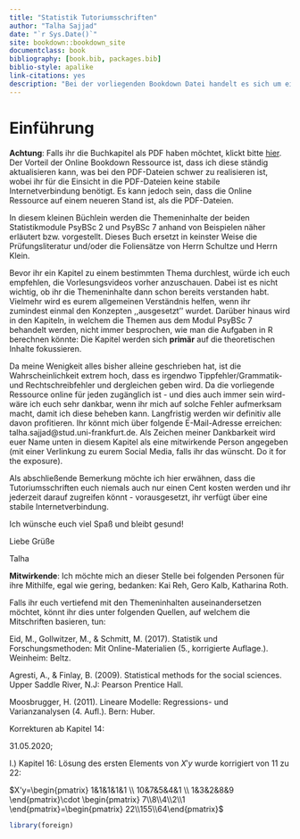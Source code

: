 --- 
title: "Statistik Tutoriumsschriften"
author: "Talha Sajjad"
date: "`r Sys.Date()`"
site: bookdown::bookdown_site
documentclass: book
bibliography: [book.bib, packages.bib]
biblio-style: apalike
link-citations: yes
description: "Bei der vorliegenden Bookdown Datei handelt es sich um eine Sammlung aller Tutoriumsschriften aus dem Wintersemester 2019/20."
---

# Einführung

__Achtung__: Falls ihr die Buchkapitel als PDF haben möchtet, klickt bitte [hier](https://www.dropbox.com/sh/2xeswpxtzy6fxvu/AAAcywiEIwRNSpzSlLGPn0nta?dl=0). Der Vorteil der Online Bookdown Ressource ist, dass ich diese ständig aktualisieren kann, was bei den PDF-Dateien schwer zu realisieren ist, wobei ihr für die Einsicht in die PDF-Dateien keine stabile Internetverbindung benötigt. Es kann jedoch sein, dass die Online Ressource auf einem neueren Stand ist, als die PDF-Dateien.

In diesem kleinen Büchlein werden die Themeninhalte der beiden Statistikmodule PsyBSc 2 und PsyBSc 7 anhand von Beispielen näher erläutert bzw. vorgestellt. Dieses Buch ersetzt in keinster Weise die Prüfungsliteratur und/oder die Foliensätze von Herrn Schultze und Herrn Klein. 

Bevor ihr ein Kapitel zu einem bestimmten Thema durchlest, würde ich euch empfehlen, die Vorlesungsvideos vorher anzuschauen. Dabei ist es nicht wichtig, ob ihr die Themeninhalte dann schon bereits verstanden habt. Vielmehr wird es eurem allgemeinen Verständnis helfen, wenn ihr zumindest einmal den Konzepten ,,ausgesetzt'' wurdet. Darüber hinaus wird in den Kapiteln, in welchem die Themen aus dem Modul PsyBSc 7 behandelt werden, nicht immer besprochen, wie man die Aufgaben in R berechnen könnte: Die Kapitel werden sich __primär__ auf die theoretischen Inhalte fokussieren.

Da meine Wenigkeit alles bisher alleine geschrieben hat, ist die Wahrscheinlichkeit extrem hoch, dass es irgendwo Tippfehler/Grammatik- und Rechtschreibfehler und dergleichen geben wird. Da die vorliegende Ressource online für jeden zugänglich ist - und dies auch immer sein wird- wäre ich euch sehr dankbar, wenn ihr mich auf solche Fehler aufmerksam macht, damit ich diese beheben kann. Langfristig werden wir definitiv alle davon profitieren. Ihr könnt mich über folgende E-Mail-Adresse erreichen: talha.sajjad@stud.uni-frankfurt.de. Als Zeichen meiner Dankbarkeit wird euer Name unten in diesem Kapitel als eine mitwirkende Person angegeben (mit einer Verlinkung zu eurem Social Media, falls ihr das wünscht. Do it for the exposure).

Als abschließende Bemerkung möchte ich hier erwähnen, dass die Tutoriumsschriften euch niemals auch nur einen Cent kosten werden und ihr jederzeit darauf zugreifen könnt - vorausgesetzt, ihr verfügt über eine stabile Internetverbindung.

Ich wünsche euch viel Spaß und bleibt gesund!

Liebe Grüße

Talha

__Mitwirkende__: 
Ich möchte mich an dieser Stelle bei folgenden Personen für ihre Mithilfe, egal wie gering, bedanken: Kai Reh, Gero Kalb, Katharina Roth.

Falls ihr euch vertiefend mit den Themeninhalten auseinandersetzen möchtet, könnt ihr dies unter folgenden Quellen, auf welchem die Mitschriften basieren, tun:

Eid, M., Gollwitzer, M., & Schmitt, M. (2017). Statistik und Forschungsmethoden: Mit Online-Materialien (5., korrigierte Auflage.). Weinheim: Beltz.

Agresti, A., & Finlay, B. (2009). Statistical methods for the social sciences. Upper Saddle River, N.J: Pearson Prentice Hall.

Moosbrugger, H. (2011). Lineare Modelle: Regressions- und Varianzanalysen (4. Aufl.). Bern: Huber.


Korrekturen ab Kapitel 14:

31.05.2020;

I.) Kapitel 16: Lösung des ersten Elements von $X'y$ wurde korrigiert von 11 zu 22:


$X'y=\begin{pmatrix} 1&1&1&1&1 \\ 10&7&5&4&1 \\ 1&3&2&8&9 \end{pmatrix}\cdot \begin{pmatrix} 7\\8\\4\\2\\1 \end{pmatrix}=\begin{pmatrix} 22\\155\\64\end{pmatrix}$

```{r}
library(foreign)
```